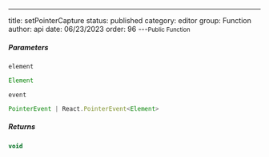 ---
title: setPointerCapture
status: published
category: editor
group: Function
author: api
date: 06/23/2023
order: 96
---<Small>Public Function</Small>




##### Parameters


<ParametersTable>

<ParametersTableRow>
<ParametersTableName>

`element`

</ParametersTableName>
<ParametersTableDescription>

```ts
Element
```



</ParametersTableDescription>
</ParametersTableRow>
<ParametersTableRow>
<ParametersTableName>

`event`

</ParametersTableName>
<ParametersTableDescription>

```ts
PointerEvent | React.PointerEvent<Element>
```



</ParametersTableDescription>
</ParametersTableRow>
</ParametersTable>

##### Returns


```ts
void
```

